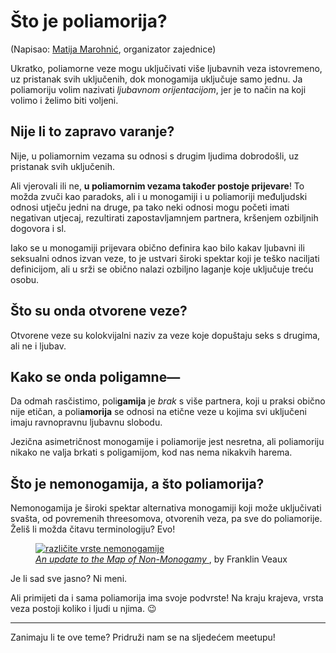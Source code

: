 
<Prose>

# Što je poliamorija?

(Napisao: [Matija Marohnić](https://www.facebook.com/silvenon/), organizator zajednice)

Ukratko, poliamorne veze mogu uključivati više ljubavnih veza istovremeno, uz pristanak svih uključenih, dok monogamija uključuje samo jednu. Ja poliamoriju volim nazivati _ljubavnom orijentacijom_, jer je to način na koji volimo i želimo biti voljeni.

## Nije li to zapravo varanje?

Nije, u poliamornim vezama su odnosi s drugim ljudima dobrodošli, uz pristanak svih uključenih.

Ali vjerovali ili ne, **u poliamornim vezama također postoje prijevare**! To možda zvuči kao paradoks, ali i u monogamiji i u poliamoriji međuljudski odnosi utječu jedni na druge, pa tako neki odnosi mogu početi imati negativan utjecaj, rezultirati zapostavljamnjem partnera, kršenjem ozbiljnih dogovora i sl.

Iako se u monogamiji prijevara obično definira kao bilo kakav ljubavni ili seksualni odnos izvan veze, to je ustvari široki spektar koji je teško naciljati definicijom, ali u srži se obično nalazi ozbiljno laganje koje uključuje treću osobu.

## Što su onda otvorene veze?

Otvorene veze su kolokvijalni naziv za veze koje dopuštaju seks s drugima, ali ne i ljubav.

## Kako se onda poligamne—

Da odmah rasčistimo, poli**gamija** je _brak_ s više partnera, koji u praksi obično nije etičan, a poli**amorija** se odnosi na etične veze u kojima svi uključeni imaju ravnopravnu ljubavnu slobodu.

Jezična asimetričnost monogamije i poliamorije jest nesretna, ali poliamoriju nikako ne valja brkati s poligamijom, kod nas nema nikakvih harema.

## Što je nemonogamija, a što poliamorija?

Nemonogamija je široki spektar alternativa monogamiji koji može uključivati svašta, od povremenih threesomova, otvorenih veza, pa sve do poliamorije. Želiš li možda čitavu terminologiju? Evo!

</Prose>

<figure className="">
  <div className="mx-auto max-w-[1686px]">
    <a
      href="https://res.cloudinary.com/silvenon/image/upload/v1692828545/polyamory/nonmonogamy.png"
      className="aspect-h-[1336] aspect-w-[1686] block"
    >
      <img
        alt="različite vrste nemonogamije"
        src="https://res.cloudinary.com/silvenon/image/upload/v1692828545/polyamory/nonmonogamy.png"
        className="object-cover object-[85%_50%]"
      />
    </a>
  </div>
  <figcaption className="mx-auto max-w-[1686px] border-b border-stone-200 bg-stone-100 dark:border-stone-700 dark:bg-stone-800">
    <Prose className="!py-2 sm:!py-3">
      <a
        href="https://blog.franklinveaux.com/2017/12/an-update-to-the-map-of-non-monogamy/"
        target="_blank"
        rel="noreferrer"
      >
        <cite>An update to the Map of Non-Monogamy</cite>
      </a>
      <span>, by Franklin Veaux</span>
    </Prose>
  </figcaption>
</figure>

<Prose>

Je li sad sve jasno? Ni meni.

Ali primijeti da i sama poliamorija ima svoje podvrste! Na kraju krajeva, vrsta veza postoji koliko i ljudi u njima. 😉

---

Zanimaju li te ove teme? Pridruži nam se na <Link to="/meetups">sljedećem meetupu</Link>!

</Prose>
